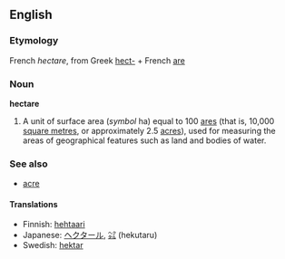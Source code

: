 ==English==
===Etymology===
French ''hectare'', from Greek [[hect-]] + French [[are]]

===Noun===
'''hectare'''

#A unit of surface area (''symbol'' ha) equal to 100 [[are]]s (that is, 10,000 [[square metre]]s, or approximately 2.5 [[acre]]s), used for measuring the areas of geographical features such as land and bodies of water.

===See also===
*[[acre]]

====Translations====
*Finnish: [[hehtaari]]
*Japanese: [[ヘクタール]], [[㌶]] (hekutaru)
*Swedish: [[hektar]]